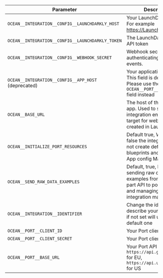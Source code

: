 | Parameter                                           | Description                                                                                                        | Required |
| --------------------------------------------------- | ------------------------------------------------------------------------------------------------------------------ | -------- |
| `OCEAN__INTEGRATION__CONFIG__LAUNCHDARKLY_HOST`  | Your LaunchDarkly host. For example https://Launchdarkly.com                                                          | ✅       |
| `OCEAN__INTEGRATION__CONFIG__LAUNCHDARKLY_TOKEN` | The LaunchDarkly Cloud API token                                                                                      | ✅       |
| `OCEAN__INTEGRATION__CONFIG__WEBHOOK_SECRET`     | Webhook secret for authenticating incoming events.                                                                    | ❌       |
| `OCEAN__INTEGRATION__CONFIG__APP_HOST` (deprecated) | Your application's host url. This field is deprecated. Please use the `OCEAN__PORT__BASE_URL` field instead        | ❌       |                                                                                  | ❌       |
| `OCEAN__BASE_URL`  | The host of the Port Ocean app. Used to set up the integration endpoint as the target for webhooks created in LaunchDarkly                          | ❌       |
| `OCEAN__INITIALIZE_PORT_RESOURCES`                  | Default true, When set to false the integration will not create default blueprints and the port App config Mapping | ❌       |
| `OCEAN__SEND_RAW_DATA_EXAMPLES`                       | Default, true, Enable sending raw data examples from the third part API to port for testing and managing the integration mapping |  ❌   | 
| `OCEAN__INTEGRATION__IDENTIFIER`                    | Change the identifier to describe your integration, if not set will use the default one                            | ❌       |
| `OCEAN__PORT__CLIENT_ID`                            | Your Port client id                                                                                                | ✅       |
| `OCEAN__PORT__CLIENT_SECRET`                        | Your Port client secret                                                                                            | ✅       |
| `OCEAN__PORT__BASE_URL`                     | Your Port API URL - `https://api.getport.io` for EU, `https://api.us.getport.io` for US                                    | ✅       |

